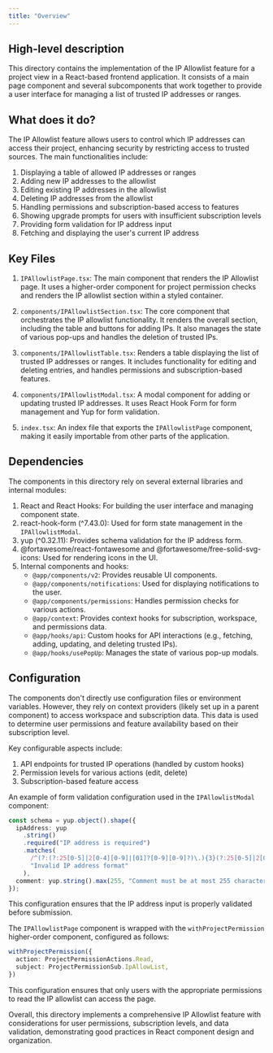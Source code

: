 ```yaml
---
title: "Overview"
---
```


## High-level description
This directory contains the implementation of the IP Allowlist feature for a project view in a React-based frontend application. It consists of a main page component and several subcomponents that work together to provide a user interface for managing a list of trusted IP addresses or ranges.

## What does it do?
The IP Allowlist feature allows users to control which IP addresses can access their project, enhancing security by restricting access to trusted sources. The main functionalities include:

1. Displaying a table of allowed IP addresses or ranges
2. Adding new IP addresses to the allowlist
3. Editing existing IP addresses in the allowlist
4. Deleting IP addresses from the allowlist
5. Handling permissions and subscription-based access to features
6. Showing upgrade prompts for users with insufficient subscription levels
7. Providing form validation for IP address input
8. Fetching and displaying the user's current IP address

## Key Files
1. `IPAllowlistPage.tsx`: The main component that renders the IP Allowlist page. It uses a higher-order component for project permission checks and renders the IP allowlist section within a styled container.

2. `components/IPAllowlistSection.tsx`: The core component that orchestrates the IP allowlist functionality. It renders the overall section, including the table and buttons for adding IPs. It also manages the state of various pop-ups and handles the deletion of trusted IPs.

3. `components/IPAllowlistTable.tsx`: Renders a table displaying the list of trusted IP addresses or ranges. It includes functionality for editing and deleting entries, and handles permissions and subscription-based features.

4. `components/IPAllowlistModal.tsx`: A modal component for adding or updating trusted IP addresses. It uses React Hook Form for form management and Yup for form validation.

5. `index.tsx`: An index file that exports the `IPAllowlistPage` component, making it easily importable from other parts of the application.

## Dependencies
The components in this directory rely on several external libraries and internal modules:

1. React and React Hooks: For building the user interface and managing component state.
2. react-hook-form (^7.43.0): Used for form state management in the `IPAllowlistModal`.
3. yup (^0.32.11): Provides schema validation for the IP address form.
4. @fortawesome/react-fontawesome and @fortawesome/free-solid-svg-icons: Used for rendering icons in the UI.
5. Internal components and hooks:
   - `@app/components/v2`: Provides reusable UI components.
   - `@app/components/notifications`: Used for displaying notifications to the user.
   - `@app/components/permissions`: Handles permission checks for various actions.
   - `@app/context`: Provides context hooks for subscription, workspace, and permissions data.
   - `@app/hooks/api`: Custom hooks for API interactions (e.g., fetching, adding, updating, and deleting trusted IPs).
   - `@app/hooks/usePopUp`: Manages the state of various pop-up modals.

## Configuration
The components don't directly use configuration files or environment variables. However, they rely on context providers (likely set up in a parent component) to access workspace and subscription data. This data is used to determine user permissions and feature availability based on their subscription level.

Key configurable aspects include:
1. API endpoints for trusted IP operations (handled by custom hooks)
2. Permission levels for various actions (edit, delete)
3. Subscription-based feature access

An example of form validation configuration used in the `IPAllowlistModal` component:

```typescript
const schema = yup.object().shape({
  ipAddress: yup
    .string()
    .required("IP address is required")
    .matches(
      /^(?:(?:25[0-5]|2[0-4][0-9]|[01]?[0-9][0-9]?)\.){3}(?:25[0-5]|2[0-4][0-9]|[01]?[0-9][0-9]?)$/,
      "Invalid IP address format"
    ),
  comment: yup.string().max(255, "Comment must be at most 255 characters"),
});
```

This configuration ensures that the IP address input is properly validated before submission.

The `IPAllowlistPage` component is wrapped with the `withProjectPermission` higher-order component, configured as follows:

```typescript
withProjectPermission({
  action: ProjectPermissionActions.Read,
  subject: ProjectPermissionSub.IpAllowList,
})
```

This configuration ensures that only users with the appropriate permissions to read the IP allowlist can access the page.

Overall, this directory implements a comprehensive IP Allowlist feature with considerations for user permissions, subscription levels, and data validation, demonstrating good practices in React component design and organization.